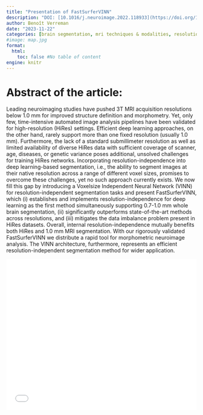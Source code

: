 ```yaml
---
title: "Presentation of FastSurferVINN"
description: "DOI: [10.1016/j.neuroimage.2022.118933](https://doi.org/10.1016/j.neuroimage.2022.118933){target='_blank'}"
author: Benoît Verreman
date: "2023-11-22"
categories: [brain segmentation, mri techniques & modalities, resolution & distortion correction]
#image: map.jpg
format:
  html:
    toc: false #No table of content
engine: knitr
---
```


# Abstract of the article:

Leading neuroimaging studies have pushed 3T MRI acquisition resolutions below 1.0 mm for improved structure definition and morphometry. Yet, only few, time-intensive automated image analysis pipelines have been validated for high-resolution (HiRes) settings. Efficient deep learning approaches, on the other hand, rarely support more than one fixed resolution (usually 1.0 mm). Furthermore, the lack of a standard submillimeter resolution as well as limited availability of diverse HiRes data with sufficient coverage of scanner, age, diseases, or genetic variance poses additional, unsolved challenges for training HiRes networks. Incorporating resolution-independence into deep learning-based segmentation, i.e., the ability to segment images at their native resolution across a range of different voxel sizes, promises to overcome these challenges, yet no such approach currently exists. We now fill this gap by introducing a Voxelsize Independent Neural Network (VINN) for resolution-independent segmentation tasks and present FastSurferVINN, which (i) establishes and implements resolution-independence for deep learning as the first method simultaneously supporting 0.7-1.0 mm whole brain segmentation, (ii) significantly outperforms state-of-the-art methods across resolutions, and (iii) mitigates the data imbalance problem present in HiRes datasets. Overall, internal resolution-independence mutually benefits both HiRes and 1.0 mm MRI segmentation. With our rigorously validated FastSurferVINN we distribute a rapid tool for morphometric neuroimage analysis. The VINN architecture, furthermore, represents an efficient resolution-independent segmentation method for wider application.


![](../../../docs/journalclub/pdfs/2023_11_22_Benoit_FastSurferVINN.pdf){width=100% height=400}